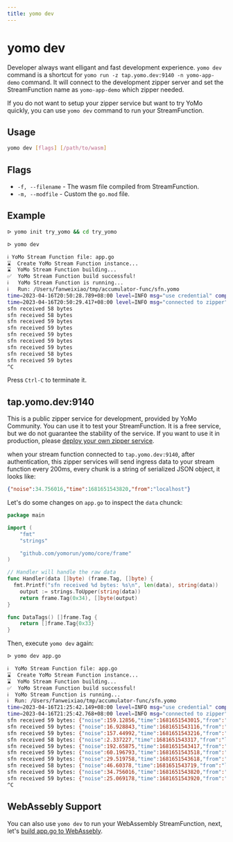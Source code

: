 ```yaml
---
title: yomo dev
---
```


# yomo dev

Developer always want elligant and fast development experience. `yomo dev` command is a shortcut for `yomo run -z tap.yomo.dev:9140 -n yomo-app-demo` command. It will connect to the development zipper server and set the StreamFunction name as `yomo-app-demo` which zipper needed.

If you do not want to setup your zipper service but want to try YoMo quickly, you can use `yomo dev` command to run your StreamFunction.

## Usage 

```bash
yomo dev [flags] [/path/to/wasm]
```

## Flags

- `-f, --filename` - The wasm file compiled from StreamFunction.
- `-m, --modfile` - Custom the `go.mod` file.

## Example

```bash {3}
ᐅ yomo init try_yomo && cd try_yomo

ᐅ yomo dev

ℹ️ YoMo Stream Function file: app.go
⌛  Create YoMo Stream Function instance...
⌛  YoMo Stream Function building...
✅  YoMo Stream Function build successful!
ℹ️   YoMo Stream Function is running...
ℹ️   Run: /Users/fanweixiao/tmp/accumulator-func/sfn.yomo
time=2023-04-16T20:50:28.789+08:00 level=INFO msg="use credential" component="Stream Function" client_id=OW-1tB9X0AT7EivDwmM5n client_name=yomo-app-demo credential_name=none
time=2023-04-16T20:50:29.417+08:00 level=INFO msg="connected to zipper" component="Stream Function" client_id=OW-1tB9X0AT7EivDwmM5n client_name=yomo-app-demo zipper_addr=tap.yomo.dev:9140
sfn received 58 bytes
sfn received 58 bytes
sfn received 59 bytes
sfn received 59 bytes
sfn received 59 bytes
sfn received 59 bytes
sfn received 59 bytes
sfn received 58 bytes
sfn received 59 bytes
^C
```

Press `Ctrl-C` to terminate it.

## tap.yomo.dev:9140

This is a public zipper service for development, provided by YoMo Community. You can use it to test your StreamFunction. It is a free service, but we do not guarantee the stability of the service. If you want to use it in production, please [deploy your own zipper service](./zipper).

when your stream function connected to `tap.yomo.dev:9140`, after authentication, this zipper services will send ingress data to your stream function every 200ms, every chunk is a string of serialized JSON object, it looks like:

```json
{"noise":34.756016,"time":1681651543820,"from":"localhost"}
```

Let's do some changes on `app.go` to inspect the `data` chunck:

```go {12} copy filename="app.go"
package main

import (
	"fmt"
	"strings"

	"github.com/yomorun/yomo/core/frame"
)

// Handler will handle the raw data
func Handler(data []byte) (frame.Tag, []byte) {
  fmt.Printf("sfn received %d bytes: %s\n", len(data), string(data))
	output := strings.ToUpper(string(data))
	return frame.Tag(0x34), []byte(output)
}

func DataTags() []frame.Tag {
	return []frame.Tag{0x33}
}
```

Then, execute `yomo dev` again:

```bash
ᐅ yomo dev app.go

ℹ️  YoMo Stream Function file: app.go
⌛  Create YoMo Stream Function instance...
⌛  YoMo Stream Function building...
✅  YoMo Stream Function build successful!
ℹ️  YoMo Stream Function is running...
ℹ️  Run: /Users/fanweixiao/tmp/accumulator-func/sfn.yomo
time=2023-04-16T21:25:42.149+08:00 level=INFO msg="use credential" component="Stream Function" client_id=aQkfLU0H5c_oenFvNFeLK client_name=yomo-app-demo credential_name=none
time=2023-04-16T21:25:42.768+08:00 level=INFO msg="connected to zipper" component="Stream Function" client_id=aQkfLU0H5c_oenFvNFeLK client_name=yomo-app-demo zipper_addr=tap.yomo.dev:9140
sfn received 59 bytes: {"noise":159.12856,"time":1681651543015,"from":"localhost"}
sfn received 59 bytes: {"noise":16.928843,"time":1681651543116,"from":"localhost"}
sfn received 59 bytes: {"noise":157.44992,"time":1681651543216,"from":"localhost"}
sfn received 58 bytes: {"noise":2.337227,"time":1681651543317,"from":"localhost"}
sfn received 59 bytes: {"noise":192.65875,"time":1681651543417,"from":"localhost"}
sfn received 59 bytes: {"noise":60.196793,"time":1681651543518,"from":"localhost"}
sfn received 59 bytes: {"noise":29.519758,"time":1681651543618,"from":"localhost"}
sfn received 58 bytes: {"noise":46.60378,"time":1681651543719,"from":"localhost"}
sfn received 59 bytes: {"noise":34.756016,"time":1681651543820,"from":"localhost"}
sfn received 59 bytes: {"noise":25.069178,"time":1681651543920,"from":"localhost"}
^C
```

## WebAssebly Support

You can also use `yomo dev` to run your WebAssembly StreamFunction, next, let's [build app.go to WebAssebly](./build).

